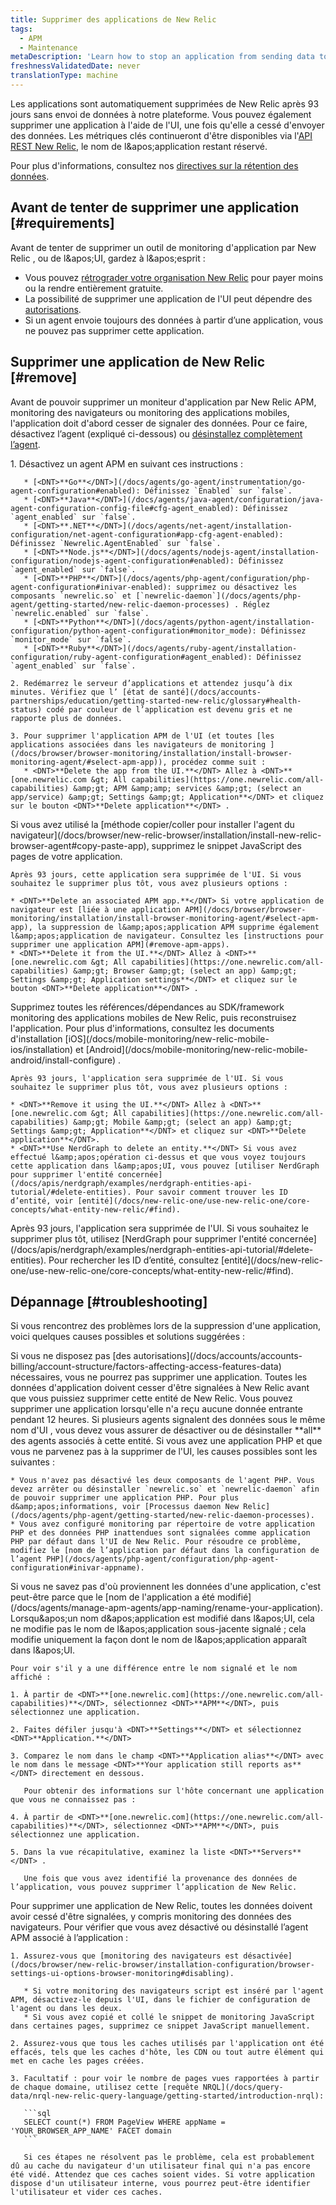 ```yaml
---
title: Supprimer des applications de New Relic
tags:
  - APM
  - Maintenance
metaDescription: 'Learn how to stop an application from sending data to New Relic, and how to remove it from the UI.'
freshnessValidatedDate: never
translationType: machine
---
```


Les applications sont automatiquement supprimées de New Relic après 93 jours sans envoi de données à notre plateforme. Vous pouvez également supprimer une application à l'aide de l'UI, une fois qu'elle a cessé d'envoyer des données. Les métriques clés continueront d'être disponibles via l'[API REST New Relic](/docs/apis/rest-api-v2/getting-started/introduction-new-relic-rest-api-v2), le nom de l&amp;apos;application restant réservé.

Pour plus d'informations, consultez nos [directives sur la rétention des données](/docs/accounts/accounts/data-management/overview-data-retention-components#apm).

## Avant de tenter de supprimer une application [#requirements]

Avant de tenter de supprimer un outil de monitoring d'application par New Relic <InlinePopover type="apm" />, <InlinePopover type="browser" />ou <InlinePopover type="mobile" />de l&amp;apos;UI, gardez à l&amp;apos;esprit :

* Vous pouvez [rétrograder votre organisation New Relic](/docs/accounts/accounts-billing/account-setup/downgradecancel-account) pour payer moins ou la rendre entièrement gratuite.
* La possibilité de supprimer une application de l'UI peut dépendre des [autorisations](/docs/accounts/accounts-billing/account-structure/factors-affecting-access-features-data/#user-permissions).
* Si un agent envoie toujours des données à partir d’une application, vous ne pouvez pas supprimer cette application.

## Supprimer une application de New Relic [#remove]

Avant de pouvoir supprimer un moniteur d'application par New Relic APM, monitoring des navigateurs ou monitoring des applications mobiles, l'application doit d'abord cesser de signaler des données. Pour ce faire, désactivez l’agent (expliqué ci-dessous) ou [désinstallez complètement l’agent](/docs/agents/manage-apm-agents/installation/uninstall-agent).

<CollapserGroup>
  <Collapser id="remove-apm-apps" title="Applications APM">
    1. Désactivez un agent APM en suivant ces instructions :

       * [<DNT>**Go**</DNT>](/docs/agents/go-agent/instrumentation/go-agent-configuration#enabled): Définissez `Enabled` sur `false`.
       * [<DNT>**Java**</DNT>](/docs/agents/java-agent/configuration/java-agent-configuration-config-file#cfg-agent_enabled): Définissez `agent_enabled` sur `false`.
       * [<DNT>**.NET**</DNT>](/docs/agents/net-agent/installation-configuration/net-agent-configuration#app-cfg-agent-enabled): Définissez `Newrelic.AgentEnabled` sur `false`.
       * [<DNT>**Node.js**</DNT>](/docs/agents/nodejs-agent/installation-configuration/nodejs-agent-configuration#enabled): Définissez `agent_enabled` sur `false`.
       * [<DNT>**PHP**</DNT>](/docs/agents/php-agent/configuration/php-agent-configuration#inivar-enabled): supprimez ou désactivez les composants `newrelic.so` et [`newrelic-daemon`](/docs/agents/php-agent/getting-started/new-relic-daemon-processes) . Réglez `newrelic.enabled` sur `false`.
       * [<DNT>**Python**</DNT>](/docs/agents/python-agent/installation-configuration/python-agent-configuration#monitor_mode): Définissez `monitor_mode` sur `false`.
       * [<DNT>**Ruby**</DNT>](/docs/agents/ruby-agent/installation-configuration/ruby-agent-configuration#agent_enabled): Définissez `agent_enabled` sur `false`.

    2. Redémarrez le serveur d’applications et attendez jusqu’à dix minutes. Vérifiez que l’ [état de santé](/docs/accounts-partnerships/education/getting-started-new-relic/glossary#health-status) codé par couleur de l’application est devenu gris et ne rapporte plus de données.

    3. Pour supprimer l'application APM de l'UI (et toutes [les applications associées dans les navigateurs de monitoring ](/docs/browser/browser-monitoring/installation/install-browser-monitoring-agent/#select-apm-app)), procédez comme suit :
       * <DNT>**Delete the app from the UI.**</DNT> Allez à <DNT>**[one.newrelic.com &gt; All capabilities](https://one.newrelic.com/all-capabilities) &amp;gt; APM &amp;amp; services &amp;gt; (select an app/service) &amp;gt; Settings &amp;gt; Application**</DNT> et cliquez sur le bouton <DNT>**Delete application**</DNT> .
  </Collapser>

  <Collapser id="remove-browser-apps" title="Navigateur">
    Si vous avez utilisé la [méthode copier/coller pour installer l'agent du navigateur](/docs/browser/new-relic-browser/installation/install-new-relic-browser-agent#copy-paste-app), supprimez le snippet JavaScript des pages de votre application.

    Après 93 jours, cette application sera supprimée de l'UI. Si vous souhaitez le supprimer plus tôt, vous avez plusieurs options :

    * <DNT>**Delete an associated APM app.**</DNT> Si votre application de navigateur est [liée à une application APM](/docs/browser/browser-monitoring/installation/install-browser-monitoring-agent/#select-apm-app), la suppression de l&amp;apos;application APM supprime également l&amp;apos;application de navigateur. Consultez les [instructions pour supprimer une application APM](#remove-apm-apps).
    * <DNT>**Delete it from the UI.**</DNT> Allez à <DNT>**[one.newrelic.com &gt; All capabilities](https://one.newrelic.com/all-capabilities) &amp;gt; Browser &amp;gt; (select an app) &amp;gt; Settings &amp;gt; Application settings**</DNT> et cliquez sur le bouton <DNT>**Delete application**</DNT> .
  </Collapser>

  <Collapser id="remove-mobile-apps" title="Applications mobiles">
    Supprimez toutes les références/dépendances au SDK/framework monitoring des applications mobiles de New Relic, puis reconstruisez l'application. Pour plus d'informations, consultez les documents d'installation [iOS](/docs/mobile-monitoring/new-relic-mobile-ios/installation) et [Android](/docs/mobile-monitoring/new-relic-mobile-android/install-configure) .

    Après 93 jours, l'application sera supprimée de l'UI. Si vous souhaitez le supprimer plus tôt, vous avez plusieurs options :

    * <DNT>**Remove it using the UI.**</DNT> Allez à <DNT>**[one.newrelic.com &gt; All capabilities](https://one.newrelic.com/all-capabilities) &amp;gt; Mobile &amp;gt; (select an app) &amp;gt; Settings &amp;gt; Application**</DNT> et cliquez sur <DNT>**Delete application**</DNT>.
    * <DNT>**Use NerdGraph to delete an entity.**</DNT> Si vous avez effectué l&amp;apos;opération ci-dessus et que vous voyez toujours cette application dans l&amp;apos;UI, vous pouvez [utiliser NerdGraph pour supprimer l'entité concernée](/docs/apis/nerdgraph/examples/nerdgraph-entities-api-tutorial/#delete-entities). Pour savoir comment trouver les ID d’entité, voir [entité](/docs/new-relic-one/use-new-relic-one/core-concepts/what-entity-new-relic/#find).
  </Collapser>

  <Collapser id="remove-otel-apps" title="OpenTelemetry">
    Après 93 jours, l'application sera supprimée de l'UI. Si vous souhaitez le supprimer plus tôt, utilisez [NerdGraph pour supprimer l'entité concernée](/docs/apis/nerdgraph/examples/nerdgraph-entities-api-tutorial/#delete-entities). Pour rechercher les ID d’entité, consultez [entité](/docs/new-relic-one/use-new-relic-one/core-concepts/what-entity-new-relic/#find).
  </Collapser>
</CollapserGroup>

## Dépannage [#troubleshooting]

Si vous rencontrez des problèmes lors de la suppression d'une application, voici quelques causes possibles et solutions suggérées :

<CollapserGroup>
  <Collapser id="not-owner-admin" title="Vous manquez d'autorisations">
    Si vous ne disposez pas [des autorisations](/docs/accounts/accounts-billing/account-structure/factors-affecting-access-features-data) nécessaires, vous ne pourrez pas supprimer une application.
  </Collapser>

  <Collapser id="wait-longer" title="Vous n'avez pas attendu assez longtemps">
    Toutes les données d'application doivent cesser d'être signalées à New Relic avant que vous puissiez supprimer cette entité de New Relic. Vous pouvez supprimer une application lorsqu'elle n'a reçu aucune donnée entrante pendant 12 heures.
  </Collapser>

  <Collapser id="agents-not-disabled" title="Tous les agents ne sont pas désactivés">
    Si plusieurs agents signalent des données sous le même nom d'UI , vous devez vous assurer de désactiver ou de désinstaller <DNT>**all**</DNT> des agents associés à cette entité.
  </Collapser>

  <Collapser id="php-issues" title="Vous rencontrez des problèmes pour supprimer votre application PHP">
    Si vous avez une application PHP et que vous ne parvenez pas à la supprimer de l'UI, les causes possibles sont les suivantes :

    * Vous n'avez pas désactivé les deux composants de l'agent PHP. Vous devez arrêter ou désinstaller `newrelic.so` et `newrelic-daemon` afin de pouvoir supprimer une application PHP. Pour plus d&amp;apos;informations, voir [Processus daemon New Relic](/docs/agents/php-agent/getting-started/new-relic-daemon-processes).
    * Vous avez configuré monitoring par répertoire de votre application PHP et des données PHP inattendues sont signalées comme application PHP par défaut dans l'UI de New Relic. Pour résoudre ce problème, modifiez le [nom de l’application par défaut dans la configuration de l’agent PHP](/docs/agents/php-agent/configuration/php-agent-configuration#inivar-appname).
  </Collapser>

  <Collapser id="name-confusion" title="Vous ne savez pas d'où viennent les données de l'application">
    Si vous ne savez pas d'où proviennent les données d'une application, c'est peut-être parce que le [nom de l'application a été modifié](/docs/agents/manage-apm-agents/app-naming/rename-your-application). Lorsqu&amp;apos;un nom d&amp;apos;application est modifié dans l&amp;apos;UI, cela ne modifie pas le nom de l&amp;apos;application sous-jacente signalé ; cela modifie uniquement la façon dont le nom de l&amp;apos;application apparaît dans l&amp;apos;UI.

    Pour voir s'il y a une différence entre le nom signalé et le nom affiché :

    1. À partir de <DNT>**[one.newrelic.com](https://one.newrelic.com/all-capabilities)**</DNT>, sélectionnez <DNT>**APM**</DNT>, puis sélectionnez une application.

    2. Faites défiler jusqu'à <DNT>**Settings**</DNT> et sélectionnez <DNT>**Application.**</DNT>

    3. Comparez le nom dans le champ <DNT>**Application alias**</DNT> avec le nom dans le message <DNT>**Your application still reports as**</DNT> directement en dessous.

       Pour obtenir des informations sur l'hôte concernant une application que vous ne connaissez pas :

    4. À partir de <DNT>**[one.newrelic.com](https://one.newrelic.com/all-capabilities)**</DNT>, sélectionnez <DNT>**APM**</DNT>, puis sélectionnez une application.

    5. Dans la vue récapitulative, examinez la liste <DNT>**Servers**</DNT> .

       Une fois que vous avez identifié la provenance des données de l’application, vous pouvez supprimer l’application de New Relic.
  </Collapser>

  <Collapser id="browser-reporting" title="les données de navigateur rapportent toujours">
    Pour supprimer une application de New Relic, toutes les données doivent avoir cessé d'être signalées, y compris monitoring des données des navigateurs. Pour vérifier que vous avez désactivé ou désinstallé l’agent APM associé à l’application :

    1. Assurez-vous que [monitoring des navigateurs est désactivée](/docs/browser/new-relic-browser/installation-configuration/browser-settings-ui-options-browser-monitoring#disabling).

       * Si votre monitoring des navigateurs script est inséré par l'agent APM, désactivez-le depuis l'UI, dans le fichier de configuration de l'agent ou dans les deux.
       * Si vous avez copié et collé le snippet de monitoring JavaScript dans certaines pages, supprimez ce snippet JavaScript manuellement.

    2. Assurez-vous que tous les caches utilisés par l'application ont été effacés, tels que les caches d'hôte, les CDN ou tout autre élément qui met en cache les pages créées.

    3. Facultatif : pour voir le nombre de pages vues rapportées à partir de chaque domaine, utilisez cette [requête NRQL](/docs/query-data/nrql-new-relic-query-language/getting-started/introduction-nrql):

       ```sql
       SELECT count(*) FROM PageView WHERE appName = 'YOUR_BROWSER_APP_NAME' FACET domain
       ```

       Si ces étapes ne résolvent pas le problème, cela est probablement dû au cache du navigateur d'un utilisateur final qui n'a pas encore été vidé. Attendez que ces caches soient vides. Si votre application dispose d'un utilisateur interne, vous pourrez peut-être identifier l'utilisateur et vider ces caches.
  </Collapser>
</CollapserGroup>